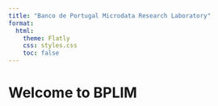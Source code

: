```yaml
---
title: "Banco de Portugal Microdata Research Laboratory"
format: 
  html:
    theme: Flatly
    css: styles.css
    toc: false
---
```



# Welcome to BPLIM

